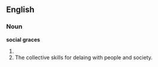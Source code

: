 ==English==
===Noun===
'''social graces'''

#{{plural of|[[social grace]]}}
#The collective skills for delaing with people and society.